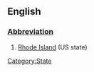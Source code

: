 ==English==
[[Category:State]]
===[[Wiktionary:List of acronyms and abbreviations|Abbreviation]]===
#[[Rhode Island]] (US state)
